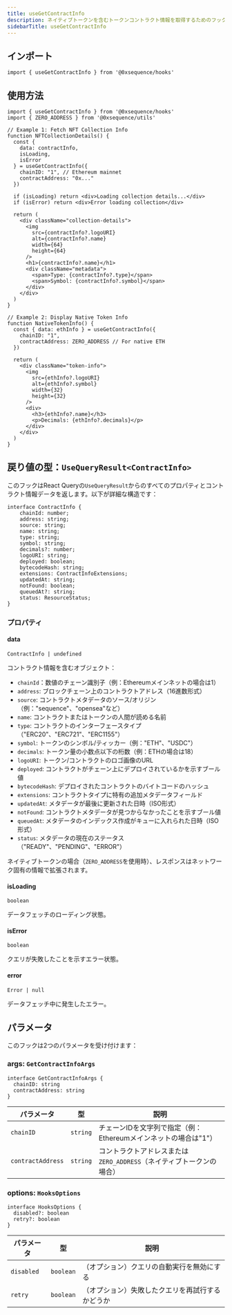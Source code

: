 ```yaml
---
title: useGetContractInfo
description: ネイティブトークンを含むトークンコントラクト情報を取得するためのフック
sidebarTitle: useGetContractInfo
---
```


## インポート

```tsx
import { useGetContractInfo } from '@0xsequence/hooks'
```

## 使用方法

```tsx
import { useGetContractInfo } from '@0xsequence/hooks'
import { ZERO_ADDRESS } from '@0xsequence/utils'

// Example 1: Fetch NFT Collection Info
function NFTCollectionDetails() {
  const {
    data: contractInfo,
    isLoading,
    isError
  } = useGetContractInfo({
    chainID: "1", // Ethereum mainnet
    contractAddress: "0x..." 
  })

  if (isLoading) return <div>Loading collection details...</div>
  if (isError) return <div>Error loading collection</div>

  return (
    <div className="collection-details">
      <img 
        src={contractInfo?.logoURI} 
        alt={contractInfo?.name}
        width={64}
        height={64}
      />
      <h1>{contractInfo?.name}</h1>
      <div className="metadata">
        <span>Type: {contractInfo?.type}</span>
        <span>Symbol: {contractInfo?.symbol}</span>
      </div>
    </div>
  )
}

// Example 2: Display Native Token Info
function NativeTokenInfo() {
  const { data: ethInfo } = useGetContractInfo({
    chainID: "1",
    contractAddress: ZERO_ADDRESS // For native ETH
  })

  return (
    <div className="token-info">
      <img 
        src={ethInfo?.logoURI} 
        alt={ethInfo?.symbol}
        width={32}
        height={32}
      />
      <div>
        <h3>{ethInfo?.name}</h3>
        <p>Decimals: {ethInfo?.decimals}</p>
      </div>
    </div>
  )
}
```

## 戻り値の型：`UseQueryResult<ContractInfo>`

このフックはReact Queryの`UseQueryResult`からのすべてのプロパティとコントラクト情報データを返します。以下が詳細な構造です：

```tsx
interface ContractInfo {
    chainId: number;
    address: string;
    source: string;
    name: string;
    type: string;
    symbol: string;
    decimals?: number;
    logoURI: string;
    deployed: boolean;
    bytecodeHash: string;
    extensions: ContractInfoExtensions;
    updatedAt: string;
    notFound: boolean;
    queuedAt?: string;
    status: ResourceStatus;
}
```

### プロパティ

#### data

`ContractInfo | undefined`

コントラクト情報を含むオブジェクト：

* `chainId`：数値のチェーン識別子（例：Ethereumメインネットの場合は1）
* `address`: ブロックチェーン上のコントラクトアドレス（16進数形式）
* `source`: コントラクトメタデータのソース/オリジン（例："sequence"、"opensea"など）
* `name`: コントラクトまたはトークンの人間が読める名前
* `type`: コントラクトのインターフェースタイプ（"ERC20"、"ERC721"、"ERC1155"）
* `symbol`: トークンのシンボル/ティッカー（例："ETH"、"USDC"）
* `decimals`: トークン量の小数点以下の桁数（例：ETHの場合は18）
* `logoURI`: トークン/コントラクトのロゴ画像のURL
* `deployed`: コントラクトがチェーン上にデプロイされているかを示すブール値
* `bytecodeHash`: デプロイされたコントラクトのバイトコードのハッシュ
* `extensions`: コントラクトタイプに特有の追加メタデータフィールド
* `updatedAt`: メタデータが最後に更新された日時（ISO形式）
* `notFound`: コントラクトメタデータが見つからなかったことを示すブール値
* `queuedAt`: メタデータのインデックス作成がキューに入れられた日時（ISO形式）
* `status`: メタデータの現在のステータス（"READY"、"PENDING"、"ERROR"）

ネイティブトークンの場合（`ZERO_ADDRESS`を使用時）、レスポンスはネットワーク固有の情報で拡張されます。

#### isLoading

`boolean`

データフェッチのローディング状態。

#### isError

`boolean`

クエリが失敗したことを示すエラー状態。

#### error

`Error | null`

データフェッチ中に発生したエラー。

## パラメータ

このフックは2つのパラメータを受け付けます：

### args: `GetContractInfoArgs`

```tsx
interface GetContractInfoArgs {
  chainID: string
  contractAddress: string
}
```

| パラメータ             | 型        | 説明                                        |
| ----------------- | -------- | ----------------------------------------- |
| `chainID`         | `string` | チェーンIDを文字列で指定（例：Ethereumメインネットの場合は"1"）    |
| `contractAddress` | `string` | コントラクトアドレスまたは`ZERO_ADDRESS`（ネイティブトークンの場合） |

### options: `HooksOptions`

```tsx
interface HooksOptions {
  disabled?: boolean
  retry?: boolean
}
```

| パラメータ      | 型         | 説明                       |
| ---------- | --------- | ------------------------ |
| `disabled` | `boolean` | （オプション）クエリの自動実行を無効にする    |
| `retry`    | `boolean` | （オプション）失敗したクエリを再試行するかどうか |

